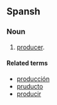 ==Spansh==

===Noun===
{{es-noun-m|pl=productores}}

# [[producer]].

====Related terms====
*[[producción]]
*[[pruducto]]
*[[producir]]
